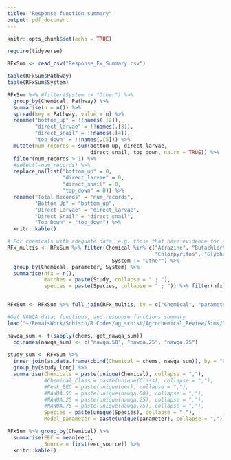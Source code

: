 ```yaml
---
title: "Response function summary"
output: pdf_document
---
```


```r
knitr::opts_chunk$set(echo = TRUE)

require(tidyverse)
```

```r
RFxSum <- read_csv("Response_Fx_Summary.csv")

table(RFxSum$Pathway)
table(RFxSum$System)

RFxSum %>% #filter(System != "Other") %>% 
  group_by(Chemical, Pathway) %>% 
  summarise(n = n()) %>% 
  spread(key = Pathway, value = n) %>% 
  rename("bottom_up" = !!names(.[2]),
         "direct_larvae" = !!names(.[3]),
         "direct_snail" = !!names(.[4]),
         "top_down" = !!names(.[5])) %>% 
  mutate(num_records = sum(bottom_up, direct_larvae, 
                           direct_snail, top_down, na.rm = TRUE)) %>% 
  filter(num_records > 1) %>% 
  #select(-num_records) %>% 
  replace_na(list("bottom_up" = 0,
                  "direct_larvae" = 0,
                  "direct_snail" = 0,
                  "top_down" = 0)) %>% 
  rename("Total Records" = "num_records",
         "Bottom Up" = "bottom_up",
         "Direct Larvae" = "direct_larvae",
         "Direct Snail" = "direct_snail",
         "Top Down" = "top_down") %>% 
  knitr::kable()
```

```r
# For chemicals with adequate data, e.g. those that have evidence for approximately all hypthesized pathways, find those with multiple studies and determine which study (e.g. response function) is preferred
RFx_multis <- RFxSum %>% filter(Chemical %in% c("Atrazine", "Butachlor", "Butralin", 
                                                "Chlorpyrifos", "Glyphosate", "Malathion", "Profenofos") &
                                  System != "Other") %>% 
  group_by(Chemical, parameter, System) %>% 
  summarise(nfx = n(),
            matches = paste(Study, collapse = " ; "),
            species = paste(Species, collapse = " ; ")) %>% filter(nfx > 1)


RFxSum <- RFxSum %>% full_join(RFx_multis, by = c("Chemical", "parameter", "System"))  
```

```r
#Get NAWQA data, functions, and response functions summary
load("~/RemaisWork/Schisto/R Codes/ag_schist/Agrochemical_Review/Sims/Data/NAWQA_dat_functions.RData")

nawqa_sum <- t(sapply(chems, get_nawqa_sum))
  colnames(nawqa_sum) <- c("nawqa.50", "nawqa.25", "nawqa.75")
  
study_sum <- RFxSum %>% 
  inner_join(as.data.frame(cbind(Chemical = chems, nawqa_sum)), by = "Chemical") %>%   
  group_by(study_long) %>% 
  summarise(Chemicals = paste(unique(Chemical), collapse = ","),
            #Chemical_Class = paste(unique(Class), collapse = ","),
            #Peak_EEC = paste(unique(eec), collapse = ","),
            #NAWQA.50 = paste(unique(nawqa.50), collapse = ","),
            #NAWQA.25 = paste(unique(nawqa.25), collapse = ","),
            #NAWQA.75 = paste(unique(nawqa.75), collapse = ","),
            Species = paste(unique(Species), collapse = ","),
            Model_parameter = paste(unique(parameter), collapse = ","))
```

```r
RFxSum %>% group_by(Chemical) %>% 
  summarise(EEC = mean(eec),
            Source = first(eec_source)) %>% 
  knitr::kable()
```

